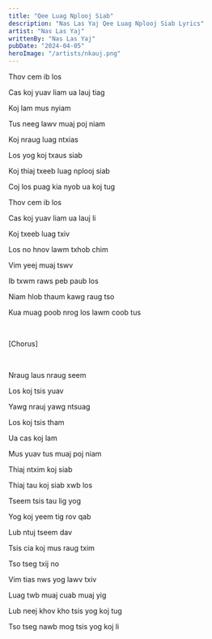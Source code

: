 ```yaml
---
title: "Qee Luag Nplooj Siab"
description: "Nas Las Yaj Qee Luag Nplooj Siab Lyrics"
artist: "Nas Las Yaj"
writtenBy: "Nas Las Yaj"
pubDate: "2024-04-05"
heroImage: "/artists/nkauj.png"
---
```


Thov cem ib los

Cas koj yuav liam ua lauj tiag

Koj lam mus nyiam

Tus neeg lawv muaj poj niam

Koj nraug luag ntxias

Los yog koj txaus siab

Koj thiaj txeeb luag nplooj siab

Coj los puag kia nyob ua koj tug

Thov cem ib los

Cas koj yuav liam ua lauj li

Koj txeeb luag txiv

Los no hnov lawm txhob chim

Vim yeej muaj tswv

Ib txwm raws peb paub los

Niam hlob thaum kawg raug tso

Kua muag poob nrog los lawm coob tus

<br />

[Chorus]

<br />

Nraug laus nraug seem

Los koj tsis yuav

Yawg nrauj yawg ntsuag

Los koj tsis tham

Ua cas koj lam

Mus yuav tus muaj poj niam

Thiaj ntxim koj siab

Thiaj tau koj siab xwb los

Tseem tsis tau lig yog

Yog koj yeem tig rov qab

Lub ntuj tseem dav

Tsis cia koj mus raug txim

Tso tseg txij no

Vim tias nws yog lawv txiv

Luag twb muaj cuab muaj yig

Lub neej khov kho tsis yog koj tug

Tso tseg nawb mog tsis yog koj li
